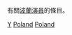 {{Catnav|頁面分類|地理|国家|欧洲国家|波蘭|波蘭人|各職業波蘭人}}
{{Catnav|頁面分類|人物|職業|按职业分类的各国人物|各職業波蘭人}}
{{Catnav|頁面分類|人物|各國人物|波蘭人|各職業波蘭人}}
{{Catnav|頁面分類|人物|各職業人物|演员|各國演員}}
{{Catnav|頁面分類|娱乐|表演藝術|各國演員}}

有關[[波蘭|波蘭]][[演員|演員]]的條目。
{{Commonscat|Actors from Poland}}

[[Category:各職業波蘭人|Y]]
[[Category:各國演員|Poland]]
[[Category:歐洲演員|Poland]]